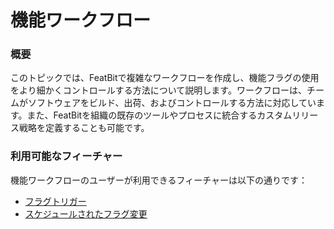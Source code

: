 
# 機能ワークフロー

### 概要 <a href="#overview" id="overview"></a>

このトピックでは、FeatBitで複雑なワークフローを作成し、機能フラグの使用をより細かくコントロールする方法について説明します。ワークフローは、チームがソフトウェアをビルド、出荷、およびコントロールする方法に対応しています。また、FeatBitを組織の既存のツールやプロセスに統合するカスタムリリース戦略を定義することも可能です。

### 利用可能なフィーチャー <a href="#available-features" id="available-features"></a>

機能ワークフローのユーザーが利用できるフィーチャーは以下の通りです：

* [フラグトリガー](flag-triggers)
* [スケジュールされたフラグ変更](scheduled-flag-changes)
